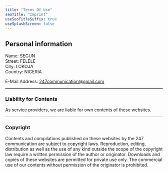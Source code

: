 ```yaml
---
title: "Terms Of Use"
seoTitle: "Imprint"
useSeoTitleSuffix: true
useSplashScreen: false
---
```



## Personal information

Name: SEGUN<br />
Street: FELELE<br />
City: LOKOJA<br />
Country: NIGERIA

E-Mail Address: <Underlining highlight>247communication@gmail.com</Underlining>

---

### Liability for Contents

As service providers, we are liable for own contents of these websites.

---

### Copyright

Contents and compilations published on these websites by the 247 communication are subject to copyright laws. Reproduction, editing, distribution as well as the use of any kind outside the scope of the copyright law require a written permission of the author or originator. Downloads and copies of these websites are permitted for private use only. The commercial use of our contents without permission of the originator is prohibited.
